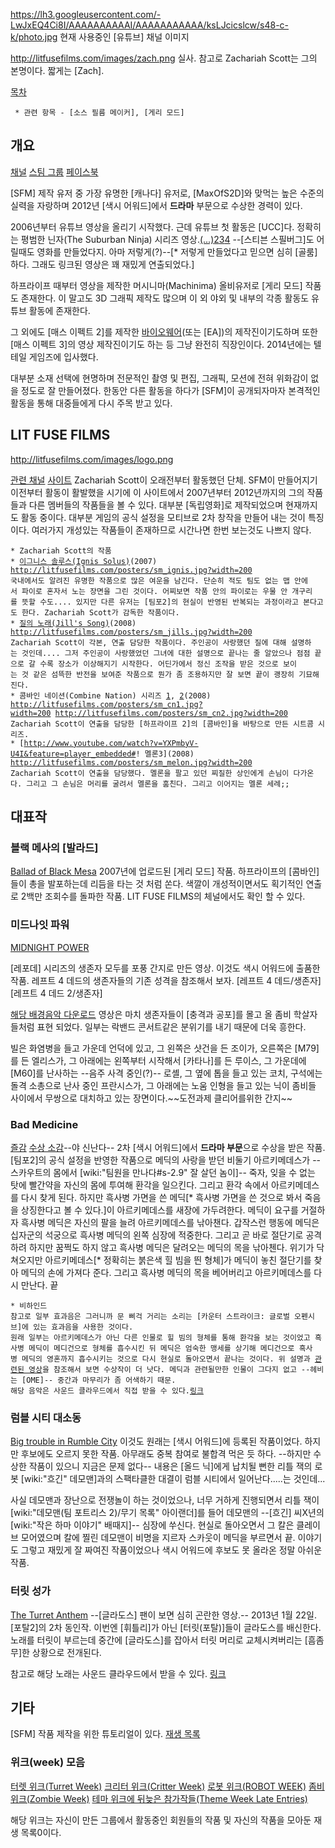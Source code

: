 https://lh3.googleusercontent.com/-LwJxEQ4Ci8I/AAAAAAAAAAI/AAAAAAAAAAA/ksLJcicslcw/s48-c-k/photo.jpg
현재 사용중인 [유튜브] 채널 이미지

http://litfusefilms.com/images/zach.png
실사. 참고로 Zachariah Scott는 그의 본명이다. 짧게는 [Zach].

[[목차]]

  * 관련 항목 - [소스 필름 메이커], [게리 모드]

== 개요 ==
[http://www.youtube.com/user/Ronaldthecock?feature=watch 채널]
[http://steamcommunity.com/groups/OpenSourceFilmmaker 스팀 그룹]
[https://www.facebook.com/zachariah.scott 페이스북]

[SFM] 제작 유저 중 가장 유명한 [캐나다] 유저로, [MaxOfS2D]와 맞먹는 높은 수준의 실력을 자랑하며 2012년 [색시 어워드]에서 '''드라마''' 부문으로 수상한 경력이 있다. 

2006년부터 유튜브 영상을 올리기 시작했다. 근데 유튜브 첫 활동은 [UCC]다.  정확히는 평범한 닌자(The Suburban Ninja) 시리즈 영상.[http://www.youtube.com/watch?v=I5GR-SfF4Qs (...)][http://www.youtube.com/watch?v=I5GR-SfF4Qs 2][http://www.youtube.com/watch?v=MM4RgteRaU4 3][http://www.youtube.com/watch?v=_pe8tojSKGg 4] --[스티븐 스필버그]도 어릴때도 영화를 만들었다지. 아마 저렇게(?)--[* 저렇게 만들었다고 믿으면 심히 [골룸]하다. 그래도 링크된 영상은 꽤 재밌게 연출되었다.]

하프라이프 때부터 영상을 제작한 머시니마(Machinima) 올비유저로 [게리 모드] 작품도 존재한다. 이 말고도 3D 그래픽 제작도 많으며 이 외 야외 및 내부의 각종 활동도 유튜브 활동에 존재한다. 

그 외에도 [매스 이펙트 2]를 제작한 [http://www.bioware.com/ 바이오웨어](또는 [EA])의 제작진이기도하며 또한 [매스 이펙트 3]의 영상 제작진이기도 하는 등 그냥 완전히 직장인이다. 2014년에는 텔테일 게임즈에 입사했다.

대부분 소재 선택에 현명하며 전문적인 촬영 및 편집, 그래픽, 모션에 전혀 위화감이 없을 정도로 잘 만들어졌다. 한동안 다른 활동을 하다가 [SFM]이 공개되자마자 본격적인 활동을 통해 대중들에게 다시 주목 받고 있다.

== LIT FUSE FILMS ==
http://litfusefilms.com/images/logo.png

[http://www.youtube.com/user/LitFuseFilms?feature=watch 관련 채널]
[http://litfusefilms.com/ 사이트]
Zachariah Scott이 오래전부터 활동했던 단체. SFM이 만들어지기 이전부터 활동이 활발했을 시기에 이 사이트에서 2007년부터 2012년까지의 그의 작품들과 다른 멤버들의 작품들을 볼 수 있다. 대부분 [독립영화]로 제작되었으며 현재까지도 활동 중이다. 대부분 게임의 공식 설정을 모티브로 2차 창작을 만들어 내는 것이 특징이다. 여러가지 개성있는 작품들이 존재하므로 시간나면 한번 보는것도 나쁘지 않다.
 * Zachariah Scott의 작품
 * [http://www.youtube.com/watch?v=eRARcZL-4XM&feature=player_embedded 이그니스 솔루스(Ignis Solus)](2007)
 http://litfusefilms.com/posters/sm_ignis.jpg?width=200
 국내에서도 알려진 유명한 작품으로 많은 여운을 남긴다. 단순히 적도 팀도 없는 맵 안에서 파이로 혼자서 노는 장면을 그린 것이다. 어찌보면 작품 안의 파이로는 우물 안 개구리를 뜻할 수도.... 있지만 다른 유저는 [팀포2]의 현실이 반영된 반복되는 과정이라고 본다고도 한다. Zachariah Scott가 감독한 작품이다.
 * [http://www.youtube.com/watch?v=i4-59dAyGao 질의 노래(Jill's Song)](2008)
 http://litfusefilms.com/posters/sm_jills.jpg?width=200
 Zachariah Scott이 각본, 연출 담당한 작품이다. 주인공이 사랑했던 질에 대해 설명하는 것인데.... 그저 주인공이 사랑했었던 그녀에 대한 설명으로 끝나는 줄 알았으나 점점 끝으로 갈 수록 장소가 이상해지기 시작한다. 어딘가에서 정신 조작을 받은 것으로 보이는 것 같은 섬뜩한 반전을 보여준 작품으로 뭔가 좀 조용하지만 잘 보면 끝이 괭장히 기묘해진다.
 * 콤바인 네이션(Combine Nation) 시리즈 [http://www.youtube.com/watch?v=CPPZbVbfE8k 1], [http://www.youtube.com/watch?v=CPPZbVbfE8k 2](2008)
 http://litfusefilms.com/posters/sm_cn1.jpg?width=200 http://litfusefilms.com/posters/sm_cn2.jpg?width=200
 Zachariah Scott이 연출을 담당한 [하프라이프 2]의 [콤바인]을 바탕으로 만든 시트콤 시리즈. 
 * [http://www.youtube.com/watch?v=YXPmbyV-U4I&feature=player_embedded#! 멜론3](2008)
 http://litfusefilms.com/posters/sm_melon.jpg?width=200
 Zachariah Scott이 연출을 담당했다. 멜론을 팔고 있던 찌질한 상인에게 손님이 다가온다. 그리고 그 손님은 머리를 굴려서 멜론을 훔친다. 그리고 이어지는 멜론 세례;;

== 대표작 ==

=== 블랙 메사의 [발라드] ===
[http://www.youtube.com/watch?v=nTbL5elVXrU Ballad of Black Mesa]
2007년에 업로드된 [게리 모드] 작품. 하프라이프의 [콤바인]들이 총을 발포하는데 리듬을 타는 것 처럼 쏜다. 색깔이 개성적이면서도 획기적인 연출로 2백만 조회수를 돌파한 작품. LIT FUSE FILMS의 체널에서도 확인 할 수 있다.

=== 미드나잇 파워 ===
[http://youtu.be/zCXOIam-kzc MIDNIGHT POWER]

[레포데] 시리즈의 생존자 모두를 포풍 간지로 만든 영상. 이것도 색시 어워드에 출품한 작품. 레프트 4 데드의 생존자들의 기존 성격을 참조해서 보자. [레프트 4 데드/생존자] [레프트 4 데드 2/생존자]

[https://soundcloud.com/rig/midnight-power 해당 배경음악 다운로드]
영상은 마치 생존자들이 [충격과 공포]를 몰고 올 좀비 학살자들처럼 표현 되었다. 일부는 락밴드 콘서트같은 분위기를 내기 때문에 더욱 흥한다.

빌은 화염병을 들고 가운데 언덕에 있고, 그 왼쪽은 샷건을 든 조이가, 오른쪽은 [M79]를 든 엘리스가, 그 아래에는 왼쪽부터 시작해서 [카타나]를 든 루이스, 그 가운데에 [M60]를 난사하는 --음주 사격 중인(?)-- 로셸, 그 옆에 톱을 들고 있는 코치, 구석에는 돌격 소총으로 난사 중인 프란시스가, 그 아래에는 노움 인형을 들고 있는 닉이 좀비들 사이에서 무쌍으로 대치하고 있는 장면이다.~~도전과제 클리어를위한 간지~~

=== '''Bad Medicine''' ===
[http://www.youtube.com/watch?v=L1dJvrqN_5Q 즐감]
[http://www.youtube.com/watch?v=h2lhay-Uy-U 수상 소감]--야 신난다--
2차 [색시 어워드]에서 '''드라마 부문'''으로 수상을 받은 작품. [팀포2]의 공식 설정을 반영한 작품으로 메딕의 사랑을 받던 비둘기 아르키메데스가 --스카우트의 몸에서 [wiki:"팀원을 만나다#s-2.9" 잘 살던 놈이]-- 죽자, 잊을 수 없는 탓에 빨간약을 자신의 몸에 투여해 환각을 일으킨다. 그리고 환각 속에서 아르키메데스를 다시 찾게 된다. 하지만 흑사병 가면을 쓴 메딕[* 흑사병 가면을 쓴 것으로 봐서 죽음을 상징한다고 볼 수 있다.]이 아르키메데스를 새장에 가두려한다. 메딕이 요구를 거절하자 흑사병 메딕은 자신의 팔을 늘려 아르키메데스를 낚아챈다. 갑작스런 행동에 메딕은 십자군의 석궁으로 흑사병 메딕의 왼쪽 심장에 적중한다. 그리고 곧 바로 절단기로 공격하려 하지만 꿈쩍도 하지 않고 흑사병 메딕은 달려오는 메딕의 목을 낚아첸다. 위기가 닥쳐오지만 아르키메데스[* 정확히는 붉은색 힐 빔을 띈 형체]가 메딕이 놓친 절단기를 찾아 메딕의 손에 가져다 준다. 그리고 흑사병 메딕의 목을 베어버리고 아르키메데스를 다시 만난다. 끝

 * 비하인드
 참고로 일부 효과음은 그러니까 문 삐걱 거리는 소리는 [카운터 스트라이크: 글로벌 오펜시브]에 있는 효과음을 사용한 것이다.
 원래 일부는 아르키메데스가 아닌 다른 인물로 힐 빔의 형체를 통해 환각을 보는 것이었고 흑사병 메딕이 메디건으로 형체를 흡수시킨 뒤 메딕은 엄숙한 맹세를 상기해 메디건으로 흑사병 메딕의 영혼까지 흡수시키는 것으로 다시 현실로 돌아오면서 끝나는 것이다. 위 설명과 [http://www.youtube.com/watch?v=ScEKQvwyQHc 관련된 영상]을 참조해서 보면 수상작이 더 낫다. 메딕과 관련될만한 인물이 그다지 없고 --헤비는 [OME]-- 중간과 마무리가 좀 어색하기 때문.
 해당 음악은 사운드 클라우드에서 직접 받을 수 있다.[https://soundcloud.com/livinglars/lars-erik-fjosne-bad-medicine 링크]

=== 럼블 시티 대소동 ===
[http://www.youtube.com/watch?v=qNRiO3ppqS8 Big trouble in Rumble City]
이것도 원래는 [색시 어워드]에 등록된 작품이었다. 하지만 후보에도 오르지 못한 작품. 아무래도 중복 참여로 불합격 먹은 듯 하다. --하지만 수상한 작품이 있으니 지금은 문제 없다-- 내용은 [올드 닉]에게 납치될 뻔한 리틀 잭의 로봇 [wiki:"흐긴" 데모맨]과의 스팩타클한 대결이 럼블 시티에서 일어난다.....는 것인데... 

사실 데모맨과 장난으로 전쟁놀이 하는 것이었으나, 너무 거하게 진행되면서 리틀 잭이 [wiki:"데모맨(팀 포트리스 2)/무기 목록" 아이랜더]를 들어 데모맨의 --[흐긴] 씨X년의 [wiki:"작은 하마 이야기" 배때지]-- 심장에 쑤신다. 현실로 돌아오면서 그 칼은 클레이브 모어였으며 칼에 찔린 데모맨이 비명을 지르자 스카웃이 메딕을 부르면서 끝. 이야기도 그렇고 재밌게 잘 짜여진 작품이었으나 색시 어워드에 후보도 못 올라온 정말 아쉬운 작품.

=== 터릿 성가 ===
[http://www.youtube.com/watch?v=TVECSYevEz0 The Turret Anthem]
--[글라도스] 팬이 보면 심히 곤란한 영상.--
2013년 1월 22일. [포탈2]의 2차 동인작. 이번엔 [휘틀리]가 아닌 [터릿(포탈)]들이 글라도스를 배신한다. 노래를 터릿이 부르는데 중간에 [글라도스]를 잡아서 터릿 머리로 교체시켜버리는 [흠좀무]한 상황으로 전개된다.

참고로 해당 노래는 사운드 클라우드에서 받을 수 있다. [https://soundcloud.com/livinglars/lars-erik-fj-sne-turret-anthem 링크]

== 기타 ==
[SFM] 작품 제작을 위한 튜토리얼이 있다. [http://www.youtube.com/playlist?list=PLjJ449_hYG-9fNeCB0J_qw6ZiQ_aflzqV 재생 목록]
=== 위크(week) 모음 ===
[http://www.youtube.com/playlist?list=PL27F3FF2BAD63C427 터렛 위크(Turret Week)]
[http://www.youtube.com/playlist?list=PLjJ449_hYG--71Xp33zOOuvwSrQAv45zg 크리터 위크(Critter Week)]
[http://www.youtube.com/playlist?list=PLjJ449_hYG-9YBFZk8Z2HVoWKY78PEUSl 로봇 위크(ROBOT WEEK)]
[http://www.youtube.com/playlist?list=PLjJ449_hYG--_wRKWyAcKuTGjI-grXfjM 좀비 위크(Zombie Week)]
[http://www.youtube.com/playlist?list=PLjJ449_hYG-9eZKbMk1HBMTo7Z-RJ4cmp 테마 위크에 뒤늦은 참가작들(Theme Week Late Entries)]

해당 위크는 자신이 만든 그룹에서 활동중인 회원들의 작품 및 자신의 작품을 모아둔 재생 목록0이다.
